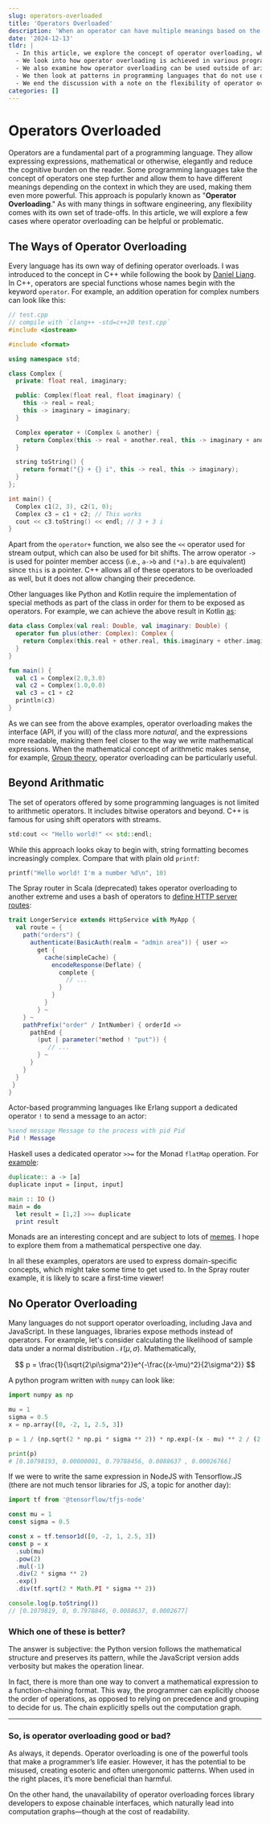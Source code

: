 ```yaml
---
slug: operators-overloaded
title: 'Operators Overloaded'
description: 'When an operator can have multiple meanings based on the context...'
date: '2024-12-13'
tldr: |
  - In this article, we explore the concept of operator overloading, where an operator can behave differently in different contexts.
  - We look into how operator overloading is achieved in various programming languages.
  - We also examine how operator overloading can be used outside of arithmetic operators and how it can sometimes lead to esoteric patterns.
  - We then look at patterns in programming languages that do not use operator overloading and see how a computation graph can emerge naturally with chainable APIs.
  - We end the discussion with a note on the flexibility of operator overloading and some unintended consequences of its use.
categories: []
---
```


# Operators Overloaded

Operators are a fundamental part of a programming language. They allow expressing expressions, mathematical or otherwise, elegantly and reduce the cognitive burden on the reader. Some programming languages take the concept of operators one step further and allow them to have different meanings depending on the context in which they are used, making them even more powerful. This approach is popularly known as "**Operator Overloading**." As with many things in software engineering, any flexibility comes with its own set of trade-offs. In this article, we will explore a few cases where operator overloading can be helpful or problematic.

## The Ways of Operator Overloading

Every language has its own way of defining operator overloads. I was introduced to the concept in C++ while following the book by [Daniel Liang](https://www.amazon.in/C-Programming-Language-Y-Daniel-Liang/s?rh=n%3A14447041031%2Cp_27%3AY.+Daniel+Liang). In C++, operators are special functions whose names begin with the keyword `operator`. For example, an addition operation for complex numbers can look like this:

```cpp
// test.cpp
// compile with `clang++ -std=c++20 test.cpp`
#include <iostream>

#include <format>

using namespace std;

class Complex {
  private: float real, imaginary;

  public: Complex(float real, float imaginary) {
    this -> real = real;
    this -> imaginary = imaginary;
  }

  Complex operator + (Complex & another) {
    return Complex(this -> real + another.real, this -> imaginary + another.imaginary);
  }

  string toString() {
    return format("{} + {} i", this -> real, this -> imaginary);
  }
};

int main() {
  Complex c1(2, 3), c2(1, 0);
  Complex c3 = c1 + c2; // This works
  cout << c3.toString() << endl; // 3 + 3 i
}
```

Apart from the `operator+` function, we also see the `<<` operator used for stream output, which can also be used for bit shifts. The arrow operator `->` is used for pointer member access (i.e., `a->b` and `(*a).b` are equivalent) since `this` is a pointer. C++ allows all of these operators to be overloaded as well, but it does not allow changing their precedence.

Other languages like Python and Kotlin require the implementation of special methods as part of the class in order for them to be exposed as operators. For example, we can achieve the above result in Kotlin [as](https://pl.kotl.in/XkrlBsH0F):

```kotlin
data class Complex(val real: Double, val imaginary: Double) {
  operator fun plus(other: Complex): Complex {
    return Complex(this.real + other.real, this.imaginary + other.imaginary)
  }
}

fun main() {
  val c1 = Complex(2.0,3.0)
  val c2 = Complex(1.0,0.0)
  val c3 = c1 + c2
  println(c3)
}
```

As we can see from the above examples, operator overloading makes the interface (API, if you will) of the class more _natural_, and the expressions more readable, making them feel closer to the way we write mathematical expressions. When the mathematical concept of arithmetic makes sense, for example, [Group theory](<https://en.wikipedia.org/wiki/Group_(mathematics)>), operator overloading can be particularly useful.

## Beyond Arithmatic

The set of operators offered by some programming languages is not limited to arithmetic operators. It includes bitwise operators and beyond. C++ is famous for using shift operators with streams.

```cpp
std:cout << "Hello world!" << std::endl;
```

While this approach looks okay to begin with, string formatting becomes increasingly complex. Compare that with plain old `printf`:

```c
printf("Hello world! I'm a number %d\n", 10)
```

The Spray router in Scala (deprecated) takes operator overloading to another extreme and uses a bash of operators to [define HTTP server routes](https://spray.readthedocs.io/en/latest/documentation/spray-routing/):

```scala
trait LongerService extends HttpService with MyApp {
  val route = {
    path("orders") {
      authenticate(BasicAuth(realm = "admin area")) { user =>
        get {
          cache(simpleCache) {
            encodeResponse(Deflate) {
              complete {
                // ...
              }
            }
          }
        } ~
    } ~
    pathPrefix("order" / IntNumber) { orderId =>
      pathEnd {
        (put | parameter('method ! "put")) {
           // ...
        } ~
      }
    }
  }
 }
}
```

Actor-based programming languages like Erlang support a dedicated operator `!` to send a message to an actor:

```erlang
%send message Message to the process with pid Pid
Pid ! Message
```

Haskell uses a dedicated operator `>>=` for the Monad `flatMap` operation. For [example](https://play.haskell.org/saved/lvSs9d56):

```haskell
duplicate:: a -> [a]
duplicate input = [input, input]

main :: IO ()
main = do
  let result = [1,2] >>= duplicate
  print result
```

Monads are an interesting concept and are subject to lots of [memes](https://antousias.com/content/images/2020/11/44b0bd758f8ee5c81362923f0d5c8e017c9ddf623925e60c29a4c015b89fbb45.jpg). I hope to explore them from a mathematical perspective one day.

In all these examples, operators are used to express domain-specific concepts, which might take some time to get used to. In the Spray router example, it is likely to scare a first-time viewer!

## No Operator Overloading

Many languages do not support operator overloading, including Java and JavaScript. In these languages, libraries expose methods instead of operators. For example, let's consider calculating the likelihood of sample data under a normal distribution $\mathcal{N}(\mu, \sigma)$. Mathematically,

$$
p = \frac{1}{\sqrt{2\pi\sigma^2}}e^{-\frac{(x-\mu)^2}{2\sigma^2}}
$$

A python program written with `numpy` can look like:

```python
import numpy as np

mu = 1
sigma = 0.5
x = np.array([0, -2, 1, 2.5, 3])

p = 1 / (np.sqrt(2 * np.pi * sigma ** 2)) * np.exp(-(x - mu) ** 2 / (2 * sigma ** 2))

print(p)
# [0.10798193, 0.00000001, 0.79788456, 0.0088637 , 0.00026766]
```

If we were to write the same expression in NodeJS with Tensorflow.JS (there are not much tensor libraries for JS, a topic for another day):

```ts
import tf from '@tensorflow/tfjs-node'

const mu = 1
const sigma = 0.5

const x = tf.tensor1d([0, -2, 1, 2.5, 3])
const p = x
  .sub(mu)
  .pow(2)
  .mul(-1)
  .div(2 * sigma ** 2)
  .exp()
  .div(tf.sqrt(2 * Math.PI * sigma ** 2))

console.log(p.toString())
// [0.1079819, 0, 0.7978846, 0.0088637, 0.0002677]
```

### Which one of these is better?

The answer is subjective: the Python version follows the mathematical structure and preserves its pattern, while the JavaScript version adds verbosity but makes the operation linear.

In fact, there is more than one way to convert a mathematical expression to a function-chaining format. This way, the programmer can explicitly choose the order of operations, as opposed to relying on precedence and grouping to decide for us. The chain explicitly spells out the computation graph.

---

### So, is operator overloading good or bad?

As always, it depends. Operator overloading is one of the powerful tools that make a programmer’s life easier. However, it has the potential to be misused, creating esoteric and often unergonomic patterns. When used in the right places, it’s more beneficial than harmful.

On the other hand, the unavailability of operator overloading forces library developers to expose chainable interfaces, which naturally lead into computation graphs—though at the cost of readability.

